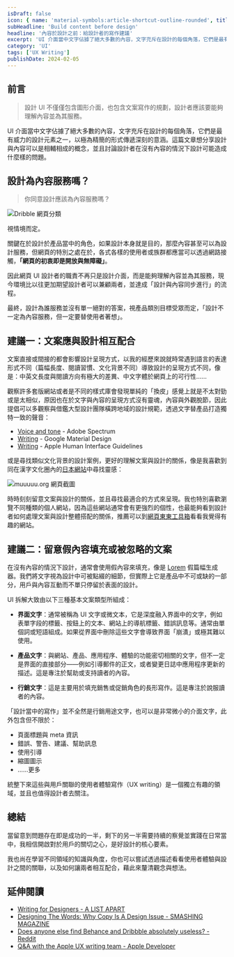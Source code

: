 ```yaml
---
isDraft: false
icon: { name: 'material-symbols:article-shortcut-outline-rounded', title: '文章上有箭頭符號' }
subHeadline: 'Build content before design'
headline: '內容於設計之前：給設計者的寫作建議'
excerpt: 'UI 介面當中文字佔據了絕大多數的內容，文字充斥在設計的每個角落，它們是最有威力的設計元素之一，以極為精簡的形式傳遞深刻的意涵。這篇文章想分享設計與內容可以是相輔相成的概念，並且討論設計者在沒有內容的情況下設計可能造成什麼樣的問題。'
category: 'UI'
tags: ['UX Writing']
publishDate: 2024-02-05
---
```


## 前言

> 設計 UI 不僅僅包含圖形介面，也包含文案寫作的規劃，設計者應該要能夠理解內容並為其服務。

UI 介面當中文字佔據了絕大多數的內容，文字充斥在設計的每個角落，它們是最有威力的設計元素之一，以極為精簡的形式傳遞深刻的意涵。這篇文章想分享設計與內容可以是相輔相成的概念，並且討論設計者在沒有內容的情況下設計可能造成什麼樣的問題。

## 設計為內容服務嗎？

> 你同意設計應該為內容服務嗎？

![Dribble 網頁分類](./dribble.webp 'Dribble 網頁作品時常被詬病過於花俏無用')

視情境而定。

關鍵在於設計於產品當中的角色，如果設計本身就是目的，那麼內容甚至可以為設計服務，但網頁的特別之處在於，各式各樣的使用者或族群都應當可以透過網路接觸，**「網頁的初衷即是開放與無障礙」**。

因此網頁 UI 設計者的職責不再只是設計介面，而是能夠理解內容並為其服務，現今環境比以往更加期望設計者可以兼顧兩者，並達成「設計與內容同步進行」的流程。

最終，設計為誰服務並沒有單一絕對的答案，視產品類別目標受眾而定，「設計不一定為內容服務，但一定要替使用者著想」。

## 建議一：文案應與設計相互配合

文案直接或間接的都會影響設計呈現方式，以我的經歷來說就時常遇到語言的表達形式不同（篇幅長度、閱讀習慣、文化背景不同）導致設計的呈現方式不同，像是：中英文長度與閱讀方向有極大的差異、中文字體於網頁上的可行性……

觀察許多套版網站或者是不同的樣式庫會發現單純的「換皮」感覺上就是不太對勁或是太相似，原因也在於文字與內容的呈現方式沒有靈魂，內容與外觀脫節，因此提倡可以多觀察與借鑑大型設計團隊橫跨地域的設計規範，透過文字替產品打造獨特一致的聲音：

- [Voice and tone](https://spectrum.adobe.com/page/voice-and-tone/) - Adobe Spectrum
- [Writing](https://m2.material.io/design/communication/writing.html#principles) - Google Material Design
- [Writing](https://developer.apple.com/design/human-interface-guidelines/writing) - Apple Human Interface Guidelines

或是尋找類似文化背景的設計案例，更好的理解文案與設計的關係，像是我喜歡到同在漢字文化圈內的[日本網站](https://muuuuu.org/)中尋找靈感：

![muuuuu.org 網頁截圖](./muuu.webp 'muuuuu.org')

時時刻刻留意文案與設計的關係，並且尋找最適合的方式來呈現。我也特別喜歡瀏覽不同種類的個人網站，因為這些網站通常會有更強烈的個性，也最能夠看到設計者如何處理文案與設計整體搭配的關係，推薦可以到[網頁東東工具箱](/toolbox/#%E9%83%A8%E8%90%BD%E6%A0%BC)看看我覺得有趣的網站。

## 建議二：留意假內容填充或被忽略的文案

在沒有內容的情況下設計，通常會使用假內容來填充，像是 [Lorem](https://www.lipsum.com/) 假篇幅生成器。我們將文字視為設計中可被點綴的細節，但實際上它是產品中不可或缺的一部分，用戶與內容互動而不單只停留於表面的設計。

UI 拆解大致由以下三種基本文案類型所組成：

- **界面文字**：通常被稱為 UI 文字或微文本，它是深度融入界面中的文字，例如表單字段的標籤、按鈕上的文本、網站上的導航標籤、錯誤訊息等。通常由單個詞或短語組成。如果從界面中刪除這些文字會導致界面「崩潰」或極其難以使用。

- **產品文字**：與網站、產品、應用程序、體驗的功能密切相關的文字，但不一定是界面的直接部分——例如引導郵件的正文，或者變更日誌中應用程序更新的描述。這是專注於幫助或支持讀者的內容。

- **行銷文字**：這是主要用於填充銷售或促銷角色的長形寫作。這是專注於說服讀者的內容。

「設計當中的寫作」並不全然是行銷用途文字，也可以是非常微小的介面文字，此外包含但不限於：

- 頁面標題與 meta 資訊
- 錯誤、警告、建議、幫助訊息
- 使用引導
- 縮圖圖示
- ……更多

統整下來這些與用戶關聯的使用者體驗寫作（UX writing）是一個獨立有趣的領域，並且也值得設計者去關注。

## 總結

當留意到問題存在即是成功的一半，剩下的另一半需要持續的察覺並實踐在日常當中，我相信開啟對於用戶的關切之心，是好設計的核心要素。

我也尚在學習不同領域的知識與角度，你也可以嘗試透過描述看看使用者體驗與設計之間的關聯，以及如何讓兩者相互配合，藉此來釐清觀念與想法。

## 延伸閱讀

- [Writing for Designers - A LIST APART](https://alistapart.com/article/writing-for-designers-excerpt/)
- [Designing The Words: Why Copy Is A Design Issue - SMASHING MAGAZINE](https://www.smashingmagazine.com/2013/09/why-copy-is-a-design-issue/)
- [Does anyone else find Behance and Dribbble absolutely useless? - Reddit](https://www.reddit.com/r/web_design/comments/oe7dvr/does_anyone_else_find_behance_and_dribbble/)
- [Q&A with the Apple UX writing team - Apple Developer](https://developer.apple.com/news/?id=5mcfho5g&ref=dailydev)
